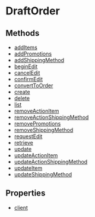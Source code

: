 
# DraftOrder

## Methods

- [addItems](../../DraftOrder/methods/js_sdk.admin.DraftOrder.addItems/page.mdx)
- [addPromotions](../../DraftOrder/methods/js_sdk.admin.DraftOrder.addPromotions/page.mdx)
- [addShippingMethod](../../DraftOrder/methods/js_sdk.admin.DraftOrder.addShippingMethod/page.mdx)
- [beginEdit](../../DraftOrder/methods/js_sdk.admin.DraftOrder.beginEdit/page.mdx)
- [cancelEdit](../../DraftOrder/methods/js_sdk.admin.DraftOrder.cancelEdit/page.mdx)
- [confirmEdit](../../DraftOrder/methods/js_sdk.admin.DraftOrder.confirmEdit/page.mdx)
- [convertToOrder](../../DraftOrder/methods/js_sdk.admin.DraftOrder.convertToOrder/page.mdx)
- [create](../../DraftOrder/methods/js_sdk.admin.DraftOrder.create/page.mdx)
- [delete](../../DraftOrder/methods/js_sdk.admin.DraftOrder.delete/page.mdx)
- [list](../../DraftOrder/methods/js_sdk.admin.DraftOrder.list/page.mdx)
- [removeActionItem](../../DraftOrder/methods/js_sdk.admin.DraftOrder.removeActionItem/page.mdx)
- [removeActionShippingMethod](../../DraftOrder/methods/js_sdk.admin.DraftOrder.removeActionShippingMethod/page.mdx)
- [removePromotions](../../DraftOrder/methods/js_sdk.admin.DraftOrder.removePromotions/page.mdx)
- [removeShippingMethod](../../DraftOrder/methods/js_sdk.admin.DraftOrder.removeShippingMethod/page.mdx)
- [requestEdit](../../DraftOrder/methods/js_sdk.admin.DraftOrder.requestEdit/page.mdx)
- [retrieve](../../DraftOrder/methods/js_sdk.admin.DraftOrder.retrieve/page.mdx)
- [update](../../DraftOrder/methods/js_sdk.admin.DraftOrder.update/page.mdx)
- [updateActionItem](../../DraftOrder/methods/js_sdk.admin.DraftOrder.updateActionItem/page.mdx)
- [updateActionShippingMethod](../../DraftOrder/methods/js_sdk.admin.DraftOrder.updateActionShippingMethod/page.mdx)
- [updateItem](../../DraftOrder/methods/js_sdk.admin.DraftOrder.updateItem/page.mdx)
- [updateShippingMethod](../../DraftOrder/methods/js_sdk.admin.DraftOrder.updateShippingMethod/page.mdx)

## Properties

- [client](../../DraftOrder/properties/js_sdk.admin.DraftOrder.client/page.mdx)
